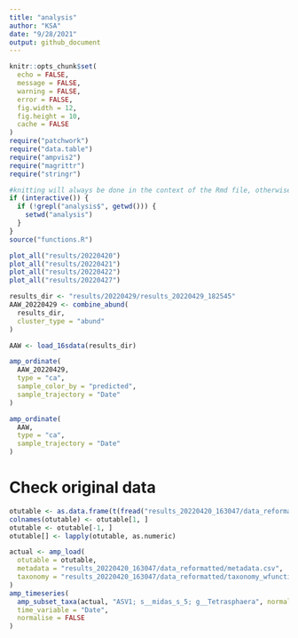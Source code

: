 ```yaml
---
title: "analysis"
author: "KSA"
date: "9/28/2021"
output: github_document
---
```


```r
knitr::opts_chunk$set(
  echo = FALSE,
  message = FALSE,
  warning = FALSE,
  error = FALSE,
  fig.width = 12,
  fig.height = 10,
  cache = FALSE
)
require("patchwork")
require("data.table")
require("ampvis2")
require("magrittr")
require("stringr")

#knitting will always be done in the context of the Rmd file, otherwise not
if (interactive()) {
  if (!grepl("analysis$", getwd())) {
    setwd("analysis")
  }
}
source("functions.R")
```

```r
plot_all("results/20220420")
plot_all("results/20220421")
plot_all("results/20220422")
plot_all("results/20220427")
```

```r
results_dir <- "results/20220429/results_20220429_182545"
AAW_20220429 <- combine_abund(
  results_dir,
  cluster_type = "abund"
)

AAW <- load_16sdata(results_dir)
```

```r
amp_ordinate(
  AAW_20220429,
  type = "ca",
  sample_color_by = "predicted",
  sample_trajectory = "Date"
)

amp_ordinate(
  AAW,
  type = "ca",
  sample_trajectory = "Date"
)
```

# Check original data
```r
otutable <- as.data.frame(t(fread("results_20220420_163047/data_reformatted/abundances.csv", data.table = FALSE)))
colnames(otutable) <- otutable[1, ]
otutable <- otutable[-1, ]
otutable[] <- lapply(otutable, as.numeric)

actual <- amp_load(
  otutable = otutable,
  metadata = "results_20220420_163047/data_reformatted/metadata.csv",
  taxonomy = "results_20220420_163047/data_reformatted/taxonomy_wfunctions.csv"
)
amp_timeseries(
  amp_subset_taxa(actual, "ASV1; s__midas_s_5; g__Tetrasphaera", normalise = FALSE),
  time_variable = "Date",
  normalise = FALSE
)
```

